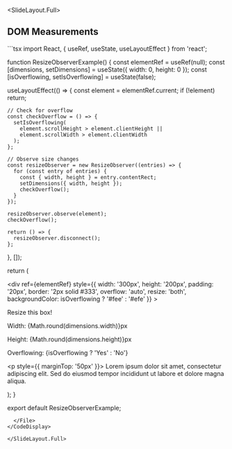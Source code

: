 
<SlideLayout.Full>
## DOM Measurements

<CodeDisplay>
  <File name="Measurements.tsx">
```tsx
import React, { useRef, useState, useLayoutEffect } from 'react';

function ResizeObserverExample() {
  const elementRef = useRef<HTMLDivElement>(null);
  const [dimensions, setDimensions] = useState({ width: 0, height: 0 });
  const [isOverflowing, setIsOverflowing] = useState(false);

  useLayoutEffect(() => {
    const element = elementRef.current;
    if (!element) return;

    // Check for overflow
    const checkOverflow = () => {
      setIsOverflowing(
        element.scrollHeight > element.clientHeight ||
        element.scrollWidth > element.clientWidth
      );
    };

    // Observe size changes
    const resizeObserver = new ResizeObserver((entries) => {
      for (const entry of entries) {
        const { width, height } = entry.contentRect;
        setDimensions({ width, height });
        checkOverflow();
      }
    });

    resizeObserver.observe(element);
    checkOverflow();

    return () => {
      resizeObserver.disconnect();
    };
  }, []);

  return (
    <div>
      <div
        ref={elementRef}
        style={{
          width: '300px',
          height: '200px',
          padding: '20px',
          border: '2px solid #333',
          overflow: 'auto',
          resize: 'both',
          backgroundColor: isOverflowing ? '#fee' : '#efe'
        }}
      >
        <p>Resize this box!</p>
        <p>Width: {Math.round(dimensions.width)}px</p>
        <p>Height: {Math.round(dimensions.height)}px</p>
        <p>Overflowing: {isOverflowing ? 'Yes' : 'No'}</p>
        <p style={{ marginTop: '50px' }}>
          Lorem ipsum dolor sit amet, consectetur adipiscing elit. 
          Sed do eiusmod tempor incididunt ut labore et dolore magna aliqua.
        </p>
      </div>
    </div>
  );
}

export default ResizeObserverExample;
```
  </File>
</CodeDisplay>

</SlideLayout.Full>